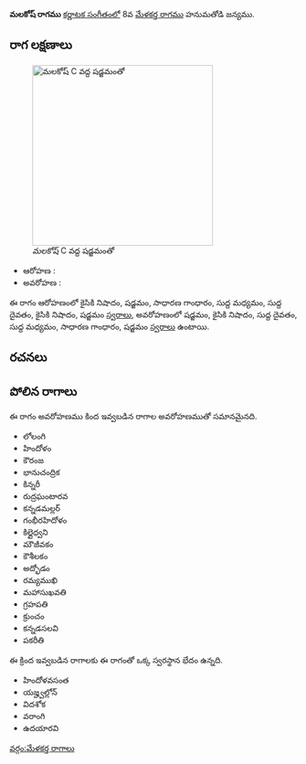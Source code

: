 {{Infobox ragam
	| name          	= మలకోష్
	| synonym	    	= 
	| mela          	= 
	| chakra        	= 
	| janaka        	= 
	| type          	= ఔదవ
	| arohanam      	= {{svaraC|N2|S|G2|M1|D1|N2|S'}} 
	| avarohanam    	= {{svaraC|S'|N2|D1|M1|G2|S}}
	| jeeva         	=
	| chhaya        	=
	| nyasa         	=
	| vishesha      	= 
	| equivalent  		= 
}}
{{కర్ణాటక సంగీత రాగాలు}}
'''మలకోష్ రాగము''' [[కర్ణాటక సంగీతం]]లో 8వ [[మేళకర్త రాగము]] హనుమతోడి జన్యము. 


==రాగ లక్షణాలు==
[[Image:malakosh_kb2wiki.png|thumb|right|316px|''మలకోష్'' C వద్ద షడ్జమంతో]]

* ఆరోహణ : {{svaraC|N2|S|G2|M1|D1|N2|S'}} 
* అవరోహణ : {{svaraC|S'|N2|D1|M1|G2|S}}

ఈ రాగం ఆరోహణంలో కైసికి నిషాదం, షడ్జమం, సాధారణ  గాంధారం, సుద్ద మధ్యమం, సుద్ద దైవతం, కైసికి నిషాదం, షడ్జమం [[స్వరాలు]], అవరోహణంలో షడ్జమం, కైసికి నిషాదం, సుద్ద దైవతం, సుద్ద మధ్యమం, సాధారణ  గాంధారం, షడ్జమం [[స్వరాలు]] ఉంటాయి.

==రచనలు==



==పోలిన రాగాలు==
ఈ రాగం అవరోహణము కింద ఇవ్వబడిన రాగాల అవరోహణముతో సమానమైనది.
* లోలంగి
* హిందోళం
* కౌరంజ
* భానుచంద్రిక
* కిన్నరీ
* రుద్రఘంటారవ
* కన్నడమల్లర్
* గంభీరహిదోళం
* కిల్లైధ్వని
* మౌజీవకం
* కౌశీలకం
* అద్భోడం
* రమ్యముఖి
* మహాసుఖవతి
* గ్రహపతి
* క్రుంచం
* కన్నడసలవి
* పకరీతి

ఈ క్రింద ఇవ్వబడిన రాగాలకు ఈ రాగంతో ఒక్క స్వరస్థాన భేదం ఉన్నది.
* హిందోళవసంత
* యజ్హ్వల్లోన్
* విదశోక
* వరాంగి
* ఉదయారవి



[[వర్గం:మేళకర్త రాగాలు]]